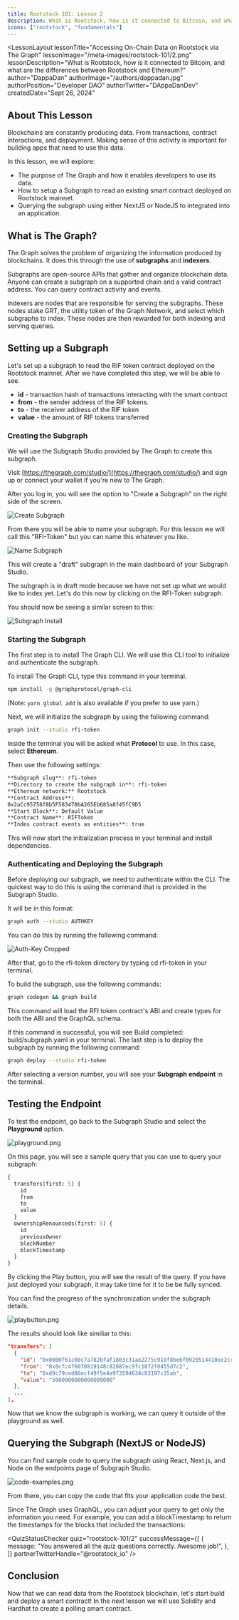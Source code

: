 ```yaml
---
title: Rootstock 101: Lesson 2
description: What is Rootstock, how is it connected to Bitcoin, and what are the differences between Rootstock and Ethereum?
icons: ["rootstock", "fundamentals"]
---
```



<LessonLayout
   lessonTitle="Accessing On-Chain Data on Rootstock via The Graph"
   lessonImage="/meta-images/rootstock-101/2.png"
   lessonDescription="What is Rootstock, how is it connected to Bitcoin, and what are the differences between Rootstock and Ethereum?"
   author="DappaDan"
   authorImage="/authors/dappadan.jpg"
   authorPosition="Developer DAO"
   authorTwitter="DAppaDanDev"
   createdDate="Sept 26, 2024"
>

## About This Lesson

Blockchains are constantly producing data. From transactions, contract interactions, and deployment. Making sense of this activity is important for building apps that need to use this data.

In this lesson, we will explore:

- The purpose of The Graph and how it enables developers to use its data.
- How to setup a Subgraph to read an existing smart contract deployed on Rootstock mainnet.
- Querying the subgraph using either NextJS or NodeJS to integrated into an application.

## What is The Graph?

The Graph solves the problem of organizing the information produced by blockchains. It does this through the use of **subgraphs** and **indexers**.

Subgraphs are open-source APIs that gather and organize blockchain data. Anyone can create a subgraph on a supported chain and a valid contract address. You can query contract activity and events.

Indexers are nodes that are responsible for serving the subgraphs. These nodes stake GRT, the utility token of the Graph Network, and select which subgraphs to index. These nodes are then rewarded for both indexing and serving queries.

## Setting up a Subgraph

Let's set up a subgraph to read the RIF token contract deployed on the Rootstock mainnet. After we have completed this step, we will be able to see.

- **id** - transaction hash of transactions interacting with the smart contract
- **from** - the sender address of the RIF tokens.
- **to** - the receiver address of the RIF token
- **value** - the amount of RIF tokens transferred

### Creating the Subgraph

We will use the Subgraph Studio provided by The Graph to create this subgraph.

Visit [https://thegraph.com/studio/](https://thegraph.com/studio/) and sign up or connect your wallet if you're new to The Graph.

After you log in, you will see the option to "Create a Subgraph" on the right side of the screen.

![Create Subgraph](/assets/tracks/rootstock-101/2/1.png)

From there you will be able to name your subgraph. For this lesson we will call this "RFI-Token" but you can name this whatever you like.

![Name Subgraph](/assets/tracks/rootstock-101/2/2.png)

This will create a "draft" subgraph in the main dashboard of your Subgraph Studio.

The subgraph is in draft mode because we have not set up what we would like to index yet. Let's do this now by clicking on the RFI-Token subgraph.

You should now be seeing a similar screen to this:

![Subgraph Install](/assets/tracks/rootstock-101/2/3.png)

<LessonQuestionsModal buttonText="Quiz 1" title="Comprehension Check">
  <Question question="rootstock-101/2/quiz-1/Q1" />
  <Question question="rootstock-101/2/quiz-1/Q2" />
</LessonQuestionsModal>

### Starting the Subgraph

The first step is to install The Graph CLI. We will use this CLI tool to initialize and authenticate the subgraph.

To install The Graph CLI, type this command in your terminal.

```bash
npm install -g @graphprotocol/graph-cli
```

(Note: `yarn global add` is also available if you prefer to use yarn.)

Next, we will initialize the subgraph by using the following command:

```bash
graph init --studio rfi-token
```

Inside the terminal you will be asked what **Protocol** to use. In this case, select **Ethereum**.

Then use the following settings:

```txt
**Subgraph slug**: rfi-token
**Directory to create the subgraph in**: rfi-token
**Ethereum network:** Rootstock
**Contract Address**:
0x2aCc95758f8b5F583470bA265Eb685a8f45fC9D5
**Start Block**: Default Value
**Contract Name**: RIFToken
**Index contract events as entities**: true
```

This will now start the initialization process in your terminal and install dependencies.

### Authenticating and Deploying the Subgraph

Before deploying our subgraph, we need to authenticate within the CLI. The quickest way to do this is using the command that is provided in the Subgraph Studio.

It will be in this format:

```bash
graph auth --studio AUTHKEY
```

You can do this by running the following command:

![Auth-Key Cropped](/assets/tracks/rootstock-101/2/4.png)

After that, go to the rfi-token directory by typing cd rfi-token in your terminal.

To build the subgraph, use the following commands:

```bash
graph codegen && graph build
```

This command will load the RFI token contract's ABI and create types for both the ABI and the GraphQL schema.

If this command is successful, you will see Build completed: build/subgraph.yaml in your terminal. The last step is to deploy the subgraph by running the following command:

```bash
graph deploy --studio rfi-token
```

After selecting a version number, you will see your **Subgraph endpoint** in the terminal.

## Testing the Endpoint

To test the endpoint, go back to the Subgraph Studio and select the **Playground** option.

![playground.png](/assets/tracks/rootstock-101/2/5.png)

On this page, you will see a sample query that you can use to query your subgraph:

```graphql
{
  transfers(first: 5) {
    id
    from
    to
    value
  }
  ownershipRenounceds(first: 5) {
    id
    previousOwner
    blockNumber
    blockTimestamp
  }
}
```

By clicking the Play button, you will see the result of the query. If you have just deployed your subgraph, it may take time for it to be be fully synced.

You can find the progress of the synchronization under the subgraph details.

![playbutton.png](/assets/tracks/rootstock-101/2/6.png)

The results should look like similiar to this:

```json
"transfers": [
  {
    "id": "0x0000f61c00c7a782bfaf1803c31ae2275c919f8be6f0920514410ec2cc7e4d3e01000000",
    "from": "0x0cfc4f6070819148c82087ec9fc1872f0455d7c2",
    "to": "0xd9c79ced86ecf49f5e4a973594634c83197c35ab",
    "value": "5000000000000000000"
  },
  ...
],
```

Now that we know the subgraph is working, we can query it outside of the playground as well.

## Querying the Subgraph (NextJS or NodeJS)

You can find sample code to query the subgraph using React, Next.js, and Node on the endpoints page of Subgraph Studio.

![code-examples.png](/assets/tracks/rootstock-101/2/7.png)

From there, you can copy the code that fits your application code the best.

Since The Graph uses GraphQL, you can adjust your query to get only the information you need. For example, you can add a blockTimestamp to return the timestamps for the blocks that included the transactions:

<QuizStatusChecker
  quiz="rootstock-101/2"
  successMessage={[
    {
      message: "You answered all the quiz questions correctly. Awesome job!",
    },
  ]}
  partnerTwitterHandle="@rootstock_io"
/>

## Conclusion

Now that we can read data from the Rootstock blockchain, let's start build and deploy a smart contract! In the next lesson we will use Solidity and Hardhat to create a polling smart contract.

</LessonLayout>

